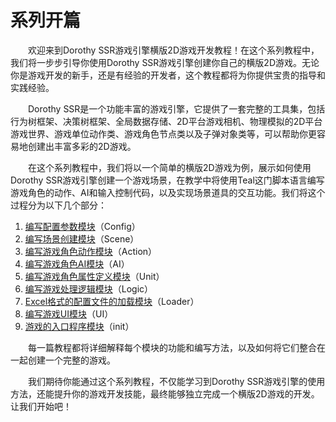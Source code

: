 
# 系列开篇

&emsp;&emsp;欢迎来到Dorothy SSR游戏引擎横版2D游戏开发教程！在这个系列教程中，我们将一步步引导你使用Dorothy SSR游戏引擎创建你自己的横版2D游戏。无论你是游戏开发的新手，还是有经验的开发者，这个教程都将为你提供宝贵的指导和实践经验。

&emsp;&emsp;Dorothy SSR是一个功能丰富的游戏引擎，它提供了一套完整的工具集，包括行为树框架、决策树框架、全局数据存储、2D平台游戏相机、物理模拟的2D平台游戏世界、游戏单位动作类、游戏角色节点类以及子弹对象类等，可以帮助你更容易地创建出丰富多彩的2D游戏。

&emsp;&emsp;在这个系列教程中，我们将以一个简单的横版2D游戏为例，展示如何使用Dorothy SSR游戏引擎创建一个游戏场景，在教学中将使用Teal这门脚本语言编写游戏角色的动作、AI和输入控制代码，以及实现场景道具的交互功能。我们将这个过程分为以下几个部分：

   1. [编写配置参数模块](/docs/tutorial/Platformer%20Tutorial/config)（Config）
   2. [编写场景创建模块](/docs/tutorial/Platformer%20Tutorial/scene)（Scene）
   3. [编写游戏角色动作模块](/docs/tutorial/Platformer%20Tutorial/action)（Action）
   4. [编写游戏角色AI模块](/docs/tutorial/Platformer%20Tutorial/ai)（AI）
   5. [编写游戏角色属性定义模块](/docs/tutorial/Platformer%20Tutorial/unit)（Unit）
   6. [编写游戏处理逻辑模块](/docs/tutorial/Platformer%20Tutorial/logic)（Logic）
   7. [Excel格式的配置文件的加载模块](/docs/tutorial/Platformer%20Tutorial/loader)（Loader）
   8. [编写游戏UI模块](/docs/tutorial/Platformer%20Tutorial/ui)（UI）
   9. [游戏的入口程序模块](/docs/tutorial/Platformer%20Tutorial/init)（init）

&emsp;&emsp;每一篇教程都将详细解释每个模块的功能和编写方法，以及如何将它们整合在一起创建一个完整的游戏。

&emsp;&emsp;我们期待你能通过这个系列教程，不仅能学习到Dorothy SSR游戏引擎的使用方法，还能提升你的游戏开发技能，最终能够独立完成一个横版2D游戏的开发。让我们开始吧！
